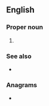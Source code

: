 ==English==

===Proper noun===
{{en-proper noun}}

# {{initialism of|en|[[United States]] [[army|Army]] [[national|National]] [[guard|Guard]]}}

===See also===
* {{pedialite}}

===Anagrams===
* {{anagrams|en|a=agnr|Gran|NARG|gRNA|garn|gnar|gran|grna|narg|rang}}